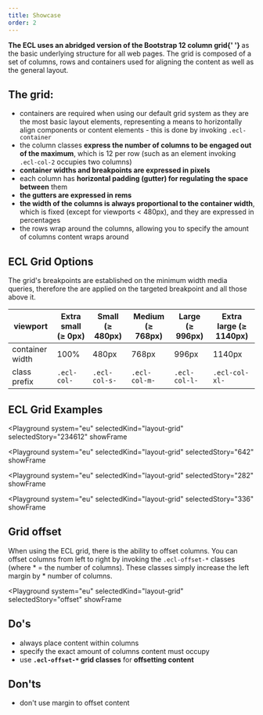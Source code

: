 ```yaml
---
title: Showcase
order: 2
---
```



<Paragraph size="lead">
  <strong>
    The ECL uses an abridged version of the Bootstrap 12 column grid{' '}
  </strong>
  as the basic underlying structure for all web pages. The grid is composed of a
  set of columns, rows and containers used for aligning the content as well as the
  general layout.
</Paragraph>

## The grid:

- containers are required when using our default grid system as they are the most basic layout elements, representing a means to horizontally align components or content elements - this is done by invoking `.ecl-container`
- the column classes **express the number of columns to be engaged out of the maximum**, which is 12 per row (such as an element invoking `.ecl-col-2` occupies two columns)
- **container widths and breakpoints are expressed in pixels**
- each column has **horizontal padding (gutter) for regulating the space between** them
- **the gutters are expressed in rems**
- **the width of the columns is always proportional to the container width**, which is fixed (except for viewports < 480px), and they are expressed in percentages
- the rows wrap around the columns, allowing you to specify the amount of columns content wraps around

## ECL Grid Options

The grid's breakpoints are established on the minimum width media queries, therefore the are applied on the targeted breakpoint and all those above it.

| viewport        | Extra small (≥ 0px) | Small (≥ 480px) | Medium (≥ 768px) | Large (≥ 996px) | Extra large (≥ 1140px) |
| --------------- | ------------------- | --------------- | ---------------- | --------------- | ---------------------- |
| container width | 100%                | 480px           | 768px            | 996px           | 1140px                 |
| class prefix    | `.ecl-col-`         | `.ecl-col-s-`   | `.ecl-col-m-`    | `.ecl-col-l-`   | `.ecl-col-xl-`         |

## ECL Grid Examples

<Playground
  system="eu"
  selectedKind="layout-grid"
  selectedStory="234612"
  showFrame
>
  <Html markup={example234612} />
</Playground>

<Playground
  system="eu"
  selectedKind="layout-grid"
  selectedStory="642"
  showFrame
>
  <Html markup={example642} />
</Playground>

<Playground
  system="eu"
  selectedKind="layout-grid"
  selectedStory="282"
  showFrame
>
  <Html markup={example282} />
</Playground>

<Playground
  system="eu"
  selectedKind="layout-grid"
  selectedStory="336"
  showFrame
>
  <Html markup={example336} />
</Playground>

## Grid offset

When using the ECL grid, there is the ability to offset columns. You can offset columns from left to right by invoking the `.ecl-offset-*` classes (where \* = the number of columns). These classes simply increase the left margin by \* number of columns.

<Playground
  system="eu"
  selectedKind="layout-grid"
  selectedStory="offset"
  showFrame
>
  <Html markup={offset} />
</Playground>

## Do's

- always place content within columns
- specify the exact amount of columns content must occupy
- use **`.ecl-offset-*` grid classes** for **offsetting content**

## Don'ts

- don't use margin to offset content
